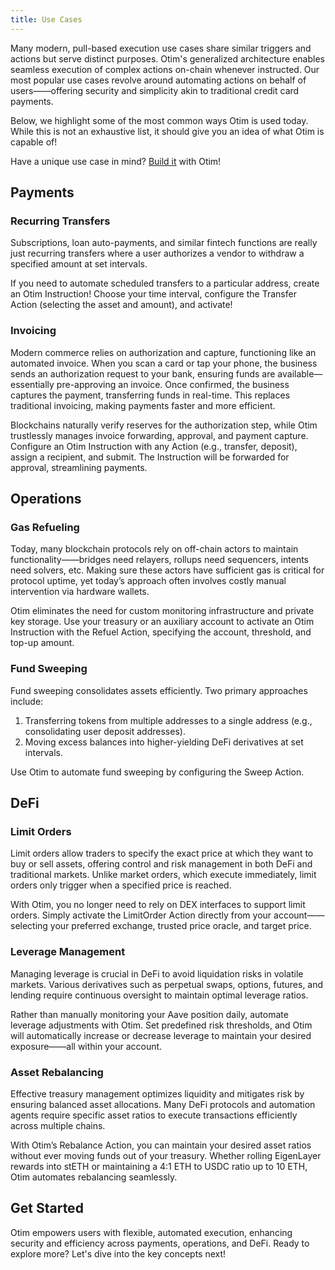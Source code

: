 ```yaml
---
title: Use Cases
---
```


Many modern, pull-based execution use cases share similar triggers and actions but serve distinct purposes. Otim's generalized architecture enables seamless execution of complex actions on-chain whenever instructed. Our most popular use cases revolve around automating actions on behalf of users——offering security and simplicity akin to traditional credit card payments.

Below, we highlight some of the most common ways Otim is used today. While this is not an exhaustive list, it should give you an idea of what Otim is capable of!

Have a unique use case in mind? [Build it](/developers/guides/custom-actions) with Otim!

## Payments

### Recurring Transfers

Subscriptions, loan auto-payments, and similar fintech functions are really just recurring transfers where a user authorizes a vendor to withdraw a specified amount at set intervals.

If you need to automate scheduled transfers to a particular address, create an Otim Instruction! Choose your time interval, configure the Transfer Action (selecting the asset and amount), and activate!

### Invoicing

Modern commerce relies on authorization and capture, functioning like an automated invoice. When you scan a card or tap your phone, the business sends an authorization request to your bank, ensuring funds are available—essentially pre-approving an invoice. Once confirmed, the business captures the payment, transferring funds in real-time. This replaces traditional invoicing, making payments faster and more efficient.

Blockchains naturally verify reserves for the authorization step, while Otim trustlessly manages invoice forwarding, approval, and payment capture. Configure an Otim Instruction with any Action (e.g., transfer, deposit), assign a recipient, and submit. The Instruction will be forwarded for approval, streamlining payments.

## Operations

### Gas Refueling

Today, many blockchain protocols rely on off-chain actors to maintain functionality——bridges need relayers, rollups need sequencers, intents need solvers, etc. Making sure these actors have sufficient gas is critical for protocol uptime, yet today’s approach often involves costly manual intervention via hardware wallets.

Otim eliminates the need for custom monitoring infrastructure and private key storage. Use your treasury or an auxiliary account to activate an Otim Instruction with the Refuel Action, specifying the account, threshold, and top-up amount.

### Fund Sweeping

Fund sweeping consolidates assets efficiently. Two primary approaches include:

1. Transferring tokens from multiple addresses to a single address (e.g., consolidating user deposit addresses).
2. Moving excess balances into higher-yielding DeFi derivatives at set intervals.

Use Otim to automate fund sweeping by configuring the Sweep Action.

## DeFi

### Limit Orders

Limit orders allow traders to specify the exact price at which they want to buy or sell assets, offering control and risk management in both DeFi and traditional markets. Unlike market orders, which execute immediately, limit orders only trigger when a specified price is reached.

With Otim, you no longer need to rely on DEX interfaces to support limit orders. Simply activate the LimitOrder Action directly from your account——selecting your preferred exchange, trusted price oracle, and target price.

### Leverage Management

Managing leverage is crucial in DeFi to avoid liquidation risks in volatile markets. Various derivatives such as perpetual swaps, options, futures, and lending require continuous oversight to maintain optimal leverage ratios.

Rather than manually monitoring your Aave position daily, automate leverage adjustments with Otim. Set predefined risk thresholds, and Otim will automatically increase or decrease leverage to maintain your desired exposure——all within your account.

### Asset Rebalancing

Effective treasury management optimizes liquidity and mitigates risk by ensuring balanced asset allocations. Many DeFi protocols and automation agents require specific asset ratios to execute transactions efficiently across multiple chains.

With Otim’s Rebalance Action, you can maintain your desired asset ratios without ever moving funds out of your treasury. Whether rolling EigenLayer rewards into stETH or maintaining a 4:1 ETH to USDC ratio up to 10 ETH, Otim automates rebalancing seamlessly.


## Get Started

Otim empowers users with flexible, automated execution, enhancing security and efficiency across payments, operations, and DeFi. Ready to explore more? Let's dive into the key concepts next!
